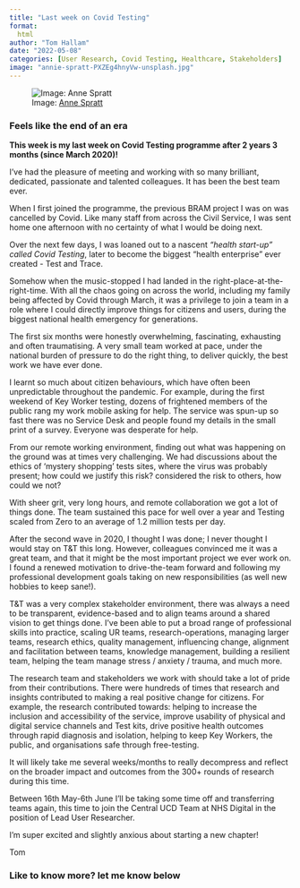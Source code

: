 ```yaml
---
title: "Last week on Covid Testing"
format:
  html
author: "Tom Hallam"
date: "2022-05-08"
categories: [User Research, Covid Testing, Healthcare, Stakeholders]
image: "annie-spratt-PXZEg4hnyVw-unsplash.jpg"
---
```


![Image: [Anne Spratt](https://unsplash.com/photos/PXZEg4hnyVw){.external target="_blank"}](annie-spratt-PXZEg4hnyVw-unsplash.jpg)


### Feels like the end of an era

**This week is my last week on Covid Testing programme after 2 years 3 months (since March 2020)!**

I've had the pleasure of meeting and working with so many brilliant, dedicated, passionate and talented colleagues. It has been the best team ever.

When I first joined the programme, the previous BRAM project I was on was cancelled by Covid. Like many staff from across the Civil Service, I was sent home one afternoon with no certainty of what I would be doing next.

Over the next few days, I was loaned out to a nascent *“health start-up” called Covid Testing*, later to become the biggest "health enterprise" ever created - Test and Trace.

Somehow when the music-stopped I had landed in the right-place-at-the-right-time. With all the chaos going on across the world, including my family being affected by Covid through March, it was a privilege to join a team in a role where I could directly improve things for citizens and users, during the biggest national health emergency for generations.

The first six months were honestly overwhelming, fascinating, exhausting and often traumatising. A very small team worked at pace, under the national burden of pressure to do the right thing, to deliver quickly, the best work we have ever done.

I learnt so much about citizen behaviours, which have often been unpredictable throughout the pandemic. For example, during the first weekend of Key Worker testing, dozens of frightened members of the public rang my work mobile asking for help. The service was spun-up so fast there was no Service Desk and people found my details in the small print of a survey. Everyone was desperate for help.

From our remote working environment, finding out what was happening on the ground was at times very challenging. We had discussions about the ethics of ‘mystery shopping’ tests sites, where the virus was probably present; how could we justify this risk? considered the risk to others, how could we not?

With sheer grit, very long hours, and remote collaboration we got a lot of things done. The team sustained this pace for well over a year and Testing scaled from Zero to an average of 1.2 million tests per day.

After the second wave in 2020, I thought I was done; I never thought I would stay on T&T this long. However, colleagues convinced me it was a great team, and that it might be the most important project we ever work on. I found a renewed motivation to drive-the-team forward and following my professional development goals taking on new responsibilities (as well new hobbies to keep sane!).

T&T was a very complex stakeholder environment, there was always a need to be transparent, evidence-based and to align teams around a shared vision to get things done. I’ve been able to put a broad range of professional skills into practice, scaling UR teams, research-operations, managing larger teams, research ethics, quality management, influencing change, alignment and facilitation between teams, knowledge management, building a resilient team, helping the team manage stress / anxiety / trauma, and much more.

The research team and stakeholders we work with should take a lot of pride from their contributions. There were hundreds of times that research and insights contributed to making a real positive change for citizens. For example, the research contributed towards: helping to increase the inclusion and accessibility of the service, improve usability of physical and digital service channels and Test kits, drive positive health outcomes through rapid diagnosis and isolation, helping to keep Key Workers, the public, and organisations safe through free-testing.

It will likely take me several weeks/months to really decompress and reflect on the broader impact and outcomes from the 300+ rounds of research during this time.

Between 16th May-6th June I'll be taking some time off and transferring teams again, this time to join the Central UCD Team at NHS Digital in the position of Lead User Researcher.

I'm super excited and slightly anxious about starting a new chapter!

Tom



### Like to know more? let me know below

<script src="https://giscus.app/client.js"
        data-repo="thomashallam/thomashallam.github.io"
        data-repo-id="R_kgDOIW_M2g"
        data-category="General"
        data-category-id="DIC_kwDOIW_M2s4CSpZr"
        data-mapping="url"
        data-strict="0"
        data-reactions-enabled="1"
        data-emit-metadata="0"
        data-input-position="top"
        data-theme="dark_protanopia"
        data-lang="en"
        data-loading="lazy"
        crossorigin="anonymous"
        async>
</script>